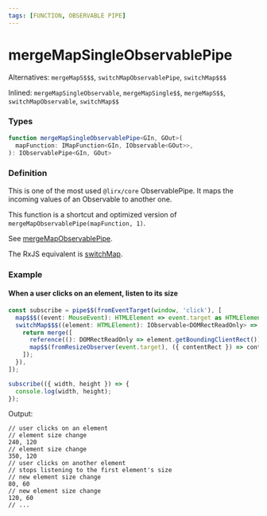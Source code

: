 ```yaml
---
tags: [FUNCTION, OBSERVABLE PIPE]
---
```


# mergeMapSingleObservablePipe

Alternatives: `mergeMapS$$$`, `switchMapObservablePipe`, `switchMap$$$`

Inlined: `mergeMapSingleObservable`, `mergeMapSingle$$`, `mergeMapS$$`, `switchMapObservable`, `switchMap$$`

### Types

```ts
function mergeMapSingleObservablePipe<GIn, GOut>(
  mapFunction: IMapFunction<GIn, IObservable<GOut>>,
): IObservablePipe<GIn, GOut>
```

### Definition


This is one of the most used `@lirx/core` ObservablePipe.
It maps the incoming values of an Observable to another one.


This function is a shortcut and optimized version of `mergeMapObservablePipe(mapFunction, 1)`.

See [mergeMapObservablePipe](/docs/reference/merge-map-observable-pipe/).

The RxJS equivalent is [switchMap](https://rxjs.dev/api/index/function/switchMap).

[//]: # (TODO ### Diagram)

### Example

#### When a user clicks on an element, listen to its size

```ts
const subscribe = pipe$$(fromEventTarget(window, 'click'), [
  map$$$((event: MouseEvent): HTMLElement => event.target as HTMLElement),
  switchMap$$$((element: HTMLElement): IObservable<DOMRectReadOnly> => {
    return merge([
      reference((): DOMRectReadOnly => element.getBoundingClientRect()),
      map$$(fromResizeObserver(event.target), ({ contentRect }) => contentRect),
    ]);
  }),
]);

subscribe(({ width, height }) => {
  console.log(width, height);
});
```

Output:

```text
// user clicks on an element
// element size change
240, 120
// element size change
350, 120
// user clicks on another element
// stops listening to the first element's size
// new element size change
80, 60
// new element size change
120, 60
// ...
```

